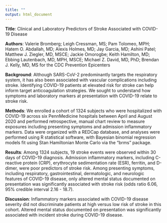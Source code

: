 ```yaml
---
title: ""
output: html_document
---
```

  
  
__Title__: Clinical and Laboratory Predictors of Stroke Associated with COVID-19 Disease  
   
__Authors__: Valerie Bromberg; Leigh Cressman, MS; Pam Tolomeo, MPH; Hatem O. Abdallah, MD; Alexis Holmes, MD; Jay Garcia, MD; Ashini Patel; Matthew J. Ziegler, MD, MSCE; Jackie Omorogbe; Keith Hamilton, MD; Ebbing Lautenbach, MD, MPH, MSCE; Michael Z. David, MD, PhD; Brendan J. Kelly, MD, MS for the CDC Prevention Epicenters    
   
__Background__: Although SARS-CoV-2 predominantly targets the respiratory system, it has also been associated with vascular complications including stroke. Identifying COVID-19 patients at elevated risk for stroke can help inform target anticoagulation strategies. We sought to understand how symptoms and laboratory markers at presentation with COVID-19 relate to stroke risk.   
  
__Methods__: We enrolled a cohort of 1324 subjects who were hospitalized with COVID-19 across six PennMedicine hospitals between April and August 2020 and performed retrospective, manual chart review to measure exposures including presenting symptoms and admission inflammatory markers. Data were organized with a REDCap database, and analyses were performed using R statistical software, with Bayesian binomial regression models fit using Stan Hamiltonian Monte Carlo via the "brms" package.  
  
__Results__: Among 1324 subjects, 19 stroke events were observed within 30 days of COVID-19 diagnosis. Admission inflammatory markers, including C-reactive protein (CRP), erythrocyte sedimentation rate (ESR), ferritin, and D-dimer, were poor predictors of stroke risk. Among presenting symptoms, including respiratory, gastrointestinal, dermatologic, and neurologic features of COVID-19 disease, only altered mental status documented on presentation was significantly associated with stroke risk (odds ratio 6.06, 95% credible interval 2.16 - 18.7).   
  
__Discussion__: Inflammatory markers associated with COVID-19 disease severity did not discriminate patients at high versus low risk of stroke in this cohort. Altered mental status documented on presentation was significantly associated with incident stroke during COVID-19 disease.    
  
  
  
  
  
